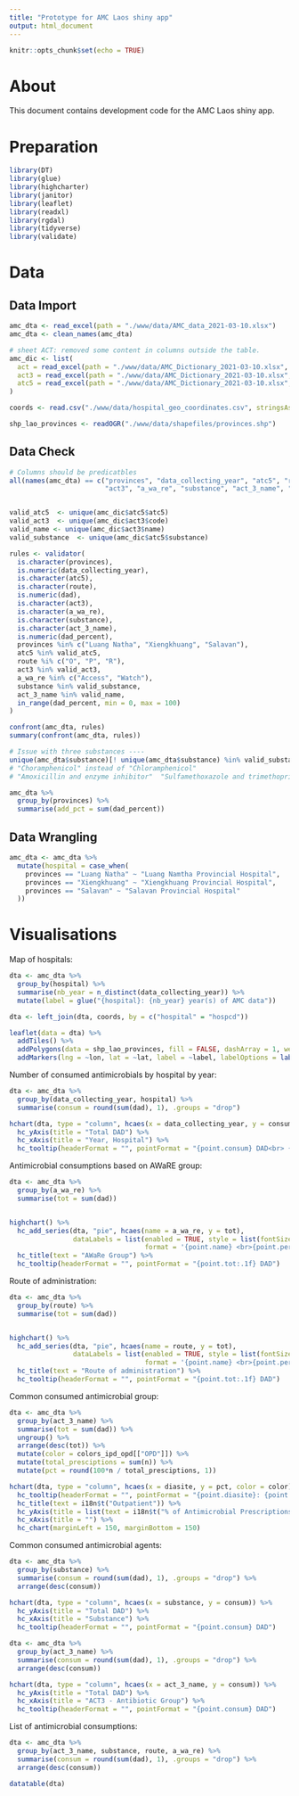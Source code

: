 ```yaml
---
title: "Prototype for AMC Laos shiny app"
output: html_document
---
```


```r
knitr::opts_chunk$set(echo = TRUE)
```

# About

This document contains development code for the AMC Laos shiny app.

# Preparation

```r
library(DT)
library(glue)
library(highcharter)
library(janitor)
library(leaflet)
library(readxl)
library(rgdal)
library(tidyverse)
library(validate)
```


# Data

## Data Import

```r
amc_dta <- read_excel(path = "./www/data/AMC_data_2021-03-10.xlsx")
amc_dta <- clean_names(amc_dta)

# sheet ACT: removed some content in columns outside the table.
amc_dic <- list(
  act = read_excel(path = "./www/data/AMC_Dictionary_2021-03-10.xlsx", sheet = "ACT") %>% clean_names(),
  act3 = read_excel(path = "./www/data/AMC_Dictionary_2021-03-10.xlsx", sheet = "ACT3 & ATC name") %>% clean_names(),
  atc5 = read_excel(path = "./www/data/AMC_Dictionary_2021-03-10.xlsx", sheet = "ACT3 & 5, substance and AWaRe") %>% clean_names()
)

coords <- read.csv("./www/data/hospital_geo_coordinates.csv", stringsAsFactors = FALSE)

shp_lao_provinces <- readOGR("./www/data/shapefiles/provinces.shp")
```


## Data Check

```r
# Columns should be predicatbles
all(names(amc_dta) == c("provinces", "data_collecting_year", "atc5", "route", "dad", 
                        "act3", "a_wa_re", "substance", "act_3_name", "dad_percent"))


valid_atc5  <- unique(amc_dic$atc5$atc5)
valid_act3  <- unique(amc_dic$act3$code)
valid_name <- unique(amc_dic$act3$name)
valid_substance  <- unique(amc_dic$atc5$substance)

rules <- validator(
  is.character(provinces),
  is.numeric(data_collecting_year),
  is.character(atc5),
  is.character(route),
  is.numeric(dad),
  is.character(act3),
  is.character(a_wa_re),
  is.character(substance),
  is.character(act_3_name),
  is.numeric(dad_percent),
  provinces %in% c("Luang Natha", "Xiengkhuang", "Salavan"),
  atc5 %in% valid_atc5,
  route %i% c("O", "P", "R"),
  act3 %in% valid_act3,
  a_wa_re %in% c("Access", "Watch"),
  substance %in% valid_substance,
  act_3_name %in% valid_name,
  in_range(dad_percent, min = 0, max = 100)
)

confront(amc_dta, rules)
summary(confront(amc_dta, rules))

# Issue with three substances ----
unique(amc_dta$substance)[! unique(amc_dta$substance) %in% valid_substance]
# "Choramphenicol" instead of "Chloramphenicol"
# "Amoxicillin and enzyme inhibitor"  "Sulfamethoxazole and trimethoprim" 

amc_dta %>% 
  group_by(provinces) %>%
  summarise(add_pct = sum(dad_percent))
```


## Data Wrangling

```r
amc_dta <- amc_dta %>%
  mutate(hospital = case_when(
    provinces == "Luang Natha" ~ "Luang Namtha Provincial Hospital",
    provinces == "Xiengkhuang" ~ "Xiengkhuang Provincial Hospital",
    provinces == "Salavan" ~ "Salavan Provincial Hospital"
  ))
```


# Visualisations

Map of hospitals:

```r
dta <- amc_dta %>%
  group_by(hospital) %>%
  summarise(nb_year = n_distinct(data_collecting_year)) %>%
  mutate(label = glue("{hospital}: {nb_year} year(s) of AMC data"))

dta <- left_join(dta, coords, by = c("hospital" = "hospcd"))

leaflet(data = dta) %>% 
  addTiles() %>%
  addPolygons(data = shp_lao_provinces, fill = FALSE, dashArray = 1, weight = 0, color='black') %>%
  addMarkers(lng = ~lon, lat = ~lat, label = ~label, labelOptions = labelOptions(noHide = T))
```

Number of consumed antimicrobials by hospital by year:

```r
dta <- amc_dta %>%
  group_by(data_collecting_year, hospital) %>%
  summarise(consum = round(sum(dad), 1), .groups = "drop")

hchart(dta, type = "column", hcaes(x = data_collecting_year, y = consum, group = hospital)) %>%
  hc_yAxis(title = "Total DAD") %>% 
  hc_xAxis(title = "Year, Hospital") %>%
  hc_tooltip(headerFormat = "", pointFormat = "{point.consum} DAD<br> {point.hospital} {point.data_collecting_year}")
```


Antimicrobial consumptions based on AWaRE group:

```r
dta <- amc_dta %>%
  group_by(a_wa_re) %>%
  summarise(tot = sum(dad))


highchart() %>%
  hc_add_series(dta, "pie", hcaes(name = a_wa_re, y = tot),
                dataLabels = list(enabled = TRUE, style = list(fontSize = "13px"),
                                  format = '{point.name} <br>{point.percentage:.0f} %')) %>%
  hc_title(text = "AWaRe Group") %>%
  hc_tooltip(headerFormat = "", pointFormat = "{point.tot:.1f} DAD")
```


Route of administration:

```r
dta <- amc_dta %>%
  group_by(route) %>%
  summarise(tot = sum(dad))


highchart() %>%
  hc_add_series(dta, "pie", hcaes(name = route, y = tot),
                dataLabels = list(enabled = TRUE, style = list(fontSize = "13px"),
                                  format = '{point.name} <br>{point.percentage:.2f} %')) %>%
  hc_title(text = "Route of administration") %>%
  hc_tooltip(headerFormat = "", pointFormat = "{point.tot:.1f} DAD")
```

Common consumed antimicrobial group:

```r
dta <- amc_dta %>%
  group_by(act_3_name) %>%
  summarise(tot = sum(dad)) %>%
  ungroup() %>%
  arrange(desc(tot)) %>%
  mutate(color = colors_ipd_opd[["OPD"]]) %>%
  mutate(total_presciptions = sum(n)) %>%
  mutate(pct = round(100*n / total_presciptions, 1))

hchart(dta, type = "column", hcaes(x = diasite, y = pct, color = color)) %>%
  hc_tooltip(headerFormat = "", pointFormat = "{point.diasite}: {point.pct}% <br>({point.n} of {point.total_presciptions} outpatient prescriptions)") %>%
  hc_title(text = i18n$t("Outpatient")) %>%
  hc_yAxis(title = list(text = i18n$t("% of Antimicrobial Prescriptions"))) %>%
  hc_xAxis(title = "") %>%
  hc_chart(marginLeft = 150, marginBottom = 150)
```

Common consumed antimicrobial agents:

```r
dta <- amc_dta %>%
  group_by(substance) %>%
  summarise(consum = round(sum(dad), 1), .groups = "drop") %>%
  arrange(desc(consum))

hchart(dta, type = "column", hcaes(x = substance, y = consum)) %>%
  hc_yAxis(title = "Total DAD") %>% 
  hc_xAxis(title = "Substance") %>%
  hc_tooltip(headerFormat = "", pointFormat = "{point.consum} DAD")
```

```r
dta <- amc_dta %>%
  group_by(act_3_name) %>%
  summarise(consum = round(sum(dad), 1), .groups = "drop") %>%
  arrange(desc(consum))

hchart(dta, type = "column", hcaes(x = act_3_name, y = consum)) %>%
  hc_yAxis(title = "Total DAD") %>% 
  hc_xAxis(title = "ACT3 - Antibiotic Group") %>%
  hc_tooltip(headerFormat = "", pointFormat = "{point.consum} DAD")
```


List of antimicrobial consumptions:

```r
dta <- amc_dta %>%
  group_by(act_3_name, substance, route, a_wa_re) %>%
  summarise(consum = round(sum(dad), 1), .groups = "drop") %>%
  arrange(desc(consum))

datatable(dta)
```



